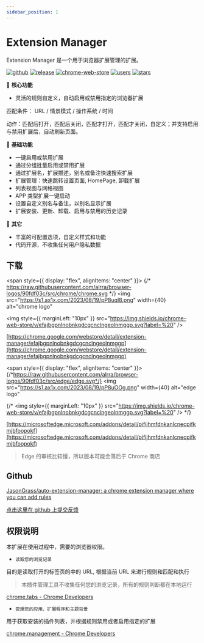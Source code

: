 ```yaml
---
sidebar_position: 1
---
```


# Extension Manager

Extension Manager 是一个用于浏览器扩展管理的扩展。

[![github](https://img.shields.io/github/stars/JasonGrass/auto-extension-manager?style=for-the-badge)](https://github.com/JasonGrass/auto-extension-manager)
[![release](https://img.shields.io/github/v/release/JasonGrass/auto-extension-manager?style=for-the-badge)](https://github.com/JasonGrass/auto-extension-manager/releases)
[![chrome-web-store](https://img.shields.io/chrome-web-store/v/efajbgpnlnobnkgdcgcnclngeolnmggp?style=for-the-badge)](https://chrome.google.com/webstore/detail/extension-manager/efajbgpnlnobnkgdcgcnclngeolnmggp)
[![users](https://img.shields.io/chrome-web-store/users/efajbgpnlnobnkgdcgcnclngeolnmggp.svg?style=for-the-badge)](https://chrome.google.com/webstore/detail/extension-manager/efajbgpnlnobnkgdcgcnclngeolnmggp)
[![stars](https://img.shields.io/chrome-web-store/stars/efajbgpnlnobnkgdcgcnclngeolnmggp?style=for-the-badge)](https://chrome.google.com/webstore/detail/extension-manager/efajbgpnlnobnkgdcgcnclngeolnmggp)

🍕 **核心功能**

- 灵活的规则自定义，自动启用或禁用指定的浏览器扩展

匹配条件： URL / 情景模式 / 操作系统 / 时间

动作：匹配后打开，匹配后关闭，匹配才打开，匹配才关闭，自定义；并支持启用与禁用扩展后，自动刷新页面。

🍕 **基础功能**

- 一键启用或禁用扩展
- 通过分组批量启用或禁用扩展
- 通过扩展名，扩展描述，别名或备注快速搜索扩展
- 扩展管理：快速跳转设置页面, HomePage, 卸载扩展
- 列表视图与网格视图
- APP 类型扩展一键启动
- 设置自定义别名与备注，以别名显示扩展
- 扩展安装、更新、卸载、启用与禁用的历史记录

🍕 **其它**

- 丰富的可配置选项，自定义样式和功能
- 代码开源，不收集任何用户隐私数据

## 下载

<span style={{ display: "flex", alignItems: "center" }}>
  {/* https://raw.githubusercontent.com/alrra/browser-logos/90fdf03c/src/chrome/chrome.svg */}
  <img
    src="https://s1.ax1x.com/2023/08/19/pP8uql8.png"
    width={40}
    alt="chrome logo"
  ></img>
  <img
    style={{ marginLeft: "10px" }}
    src="https://img.shields.io/chrome-web-store/v/efajbgpnlnobnkgdcgcnclngeolnmggp.svg?label=%20"
  />
</span>

[https://chrome.google.com/webstore/detail/extension-manager/efajbgpnlnobnkgdcgcnclngeolnmggp](https://chrome.google.com/webstore/detail/extension-manager/efajbgpnlnobnkgdcgcnclngeolnmggp)

<span style={{ display: "flex", alignItems: "center" }}>
  {/*https://raw.githubusercontent.com/alrra/browser-logos/90fdf03c/src/edge/edge.svg*/}
  <img
    src="https://s1.ax1x.com/2023/08/19/pP8uOOg.png"
    width={40}
    alt="edge logo"
  ></img>
  {/* <img
    style={{ marginLeft: "10px" }}
    src="https://img.shields.io/chrome-web-store/v/efajbgpnlnobnkgdcgcnclngeolnmggp.svg?label=%20"
  /> */}
</span>

[https://microsoftedge.microsoft.com/addons/detail/pifijhmfdnkanlcnecpifkmjbfoopokf](https://microsoftedge.microsoft.com/addons/detail/pifijhmfdnkanlcnecpifkmjbfoopokf)

> Edge 的审核比较慢，所以版本可能会落后于 Chrome 商店

## Github

[JasonGrass/auto-extension-manager: a chrome extension manager where you can add rules](https://github.com/JasonGrass/auto-extension-manager/tree/master)

[点击这里在 github 上提交反馈](https://github.com/JasonGrass/auto-extension-manager/issues/new)

## 权限说明

本扩展在使用过程中，需要的浏览器权限。

- `读取您的浏览记录`

目的是读取打开的标签页的中的 URL, 根据当前 URL 来进行规则和匹配和执行

> 本插件管理工具不收集任何您的浏览记录，所有的规则判断都在本地运行

[chrome.tabs - Chrome Developers](https://developer.chrome.com/docs/extensions/reference/tabs/)

- `管理您的应用、扩展程序和主题背景`

用于获取安装的插件列表，并根据规则禁用或者启用指定的扩展

[chrome.management - Chrome Developers](https://developer.chrome.com/docs/extensions/reference/management/)
